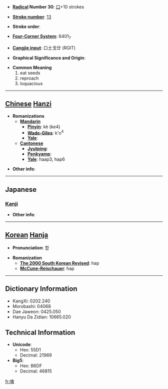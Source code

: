 * '''[[Wiktionary:Chinese radical index| Radical]] Number 30''': [[Wiktionary:Chinese radical index 口|口]]+10 strokes

* '''[[Wiktionary:Chinese total strokes index|Stroke number]]''': [[Wiktionary:Chinese total strokes index 13|13]]

* '''Stroke order''': 

* '''[[Wiktionary:Chinese four corner index|Four-Corner System]]''': 6401<sub>7</sub>

* '''[[Wiktionary:Chinese Cangjie index|Cangjie input]]''': 口土戈廿 (RGIT)

* '''Graphical Significance and Origin''': 

* '''Common Meaning'''
*#eat seeds
*# reproach
*# loquacious


----

== [[Chinese]] [[Hanzi]] ==

* '''Romanizations'''
** '''[[Mandarin]]'''
*** '''[[Pinyin]]''': kè (ke4)
*** '''[[Wade-Giles]]''': k'o<sup>4</sup>
*** '''[[Yale]]''': 
** '''[[Cantonese]]'''
*** '''[[Jyutping]]''':
*** '''[[Penkyamp]]''': 
*** '''[[Yale]]''': haap3, hap6

* '''Other info''': 

----

==Japanese==
===[[Kanji]]===
{{kanji|on readings=[[こう]] (kō)|kun readings=[[おしやべり]] (oshiyaberi), [[あう]] (au), [[のむ]] (nomu), [[かたる]] (kataru)}}

* '''Other info''':  

----

== [[Korean]] [[Hanja]] ==

* '''Pronunciation''': 합

* '''Romanization'''
** '''[[The 2000 South Korean Revised Romanization|The 2000 South Korean Revised]]''': hap
** '''[[McCune-Reischauer]]''': hap

----

== Dictionary Information ==

* KangXi: 0202.240
* Morobashi: 04068
* Dae Jaweon: 0425.050
* Hanyu Da Zidian: 10665.020

== Technical Information ==

* '''Unicode''':
** Hex: 55D1
** Decimal: 21969
* '''Big5''':
** Hex: B6DF
** Decimal: 46815

[[fr:嗑]]